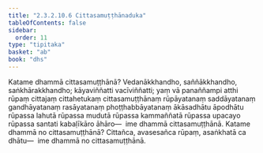 ```yaml
---
title: "2.3.2.10.6 Cittasamuṭṭhānaduka"
tableOfContents: false
sidebar:
  order: 11
type: "tipitaka"
basket: "ab"
book: "dhs"
---
```



<DynamicBreadcrumb />

<Division number="1201" book="dhs">

<Paragraph number="1897" book="dhs">
Katame dhammā cittasamuṭṭhānā? Vedanākkhandho, saññākkhandho, saṅkhārakkhandho; kāyaviññatti vacīviññatti; yaṃ vā panaññampi atthi rūpaṃ cittajaṃ cittahetukaṃ cittasamuṭṭhānaṃ rūpāyatanaṃ saddāyatanaṃ gandhāyatanaṃ rasāyatanaṃ phoṭṭhabbāyatanaṃ ākāsadhātu āpodhātu rūpassa lahutā rūpassa mudutā rūpassa kammaññatā rūpassa upacayo rūpassa santati kabaḷīkāro āhāro—  ime dhammā cittasamuṭṭhānā.
</Paragraph>

</Division>
<Division number="1202" book="dhs">

<Paragraph number="1898" book="dhs">
Katame dhammā no cittasamuṭṭhānā? Cittañca, avasesañca rūpaṃ, asaṅkhatā ca dhātu—  ime dhammā no cittasamuṭṭhānā.
</Paragraph>
</Division>
